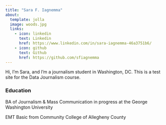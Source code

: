 ```yaml
---
title: "Sara F. Iagnemma"
about:
  template: jolla
  image: woods.jpg
  links:
    - icon: linkedin
      text: Linkedin
      href: https://www.linkedin.com/in/sara-iagnemma-46a3751b6/
    - icon: github
      text: Github
      href: https://github.com/sfiagnemma
---
```


Hi, I'm Sara, and I'm a journalism student in Washington, DC. 
This is a test site for the Data Journalism course. 

### Education

BA of Journalism & Mass Communication in progress at the George Washington University

EMT Basic from Community College of Allegheny County







